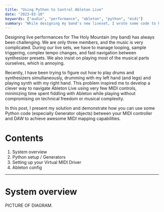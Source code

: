 ```yaml
---
title: "Using Python to Control Ableton Live"
date: "2023-03-10"
keywords: ["audio", "performance", "ableton", "python", "midi"]
summary: "While designing my band's new liveset, I wrote some code to help me navigate Ableton Live's session view like a 2D matrix using very few MIDI-controls. Here is how I did it."
---
```


<MyImage
  src="/img/abletonmidi-overview1.gif"
  alt="overview of my setup to navigate Ableton Live using python"
/>

Designing live performances for <MyLink url="https://theholymountain.net">The Holy Mountain</MyLink> (my band) has always been challenging. We are only three members, and the music is very complicated. During our live sets, we have to manage looping, sample triggering, complex tempo changes, and fast navigation between synthesizer presets. We also insist on playing most of the musical parts ourselves, which is annoying.

Recently, I have been trying to figure out how to play drums and synthesizers simultaneously, drumming with my left hand (and legs) and playing synth with my right hand. This problem inspired me to develop a clever way to navigate <MyLink href="https://ableton.com/">Ableton Live</MyLink> using very few MIDI controls, minimizing time spent fiddling with Ableton while playing without compromising on technical freedom or musical complexity.

In this post, I present my solution and demonstrate how you can use some Python code (especially Generator objects) between your MIDI controller and DAW to achieve awesome MIDI mapping capabilities.

# Contents

<ol>
  <li>
    <MyLink href="#system-overview">System overview</MyLink>
  </li>
  <li>Python setup / Generators</li>
  <li>Setting up your Virtual MIDI Driver</li>
  <li>Ableton config</li>
</ol>

<hr />

<h1 id="system-overview">System overview</h1>

PICTURE OF DIAGRAM.
